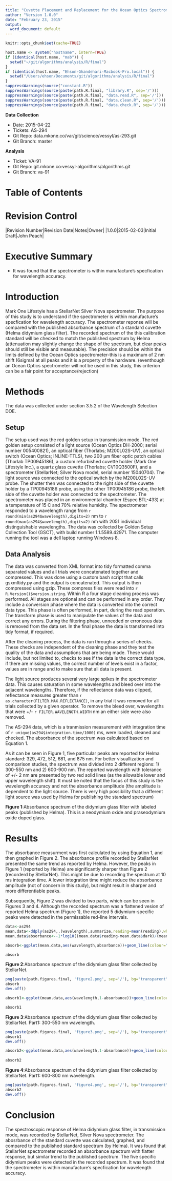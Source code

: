 ```yaml
---
title: "Cuvette Placement and Replacement for the Ocean Optics Spectrometer Using a Custom Cuvette Holder"
author: "Version 1.0.0"
date: "February 23, 2015"
output:
  word_document: default
---
```


```r
knitr::opts_chunk$set(cache=TRUE)
```

```r
host.name <- system("hostname", intern=TRUE)
if (identical(host.name, "mab")) {
  setwd("~/git/algorithms/analysis/R/final")
} 
if (identical(host.name, "Ehson-Ghandehari-Macbook-Pro.local")) {
  setwd("/Users/ehson/Documents/git/algorithms/analysis/R/final")
}
suppressWarnings(source("constant.R"))
suppressWarnings(source(paste(path.R.final, "library.R", sep='/')))
suppressWarnings(source(paste(path.R.final, "data.read.R", sep='/')))
suppressWarnings(source(paste(path.R.final, "data.clean.R", sep='/')))
suppressWarnings(source(paste(path.R.final, "data.check.R", sep='/')))

```

**Data Collection**

* Date: 2015-04-22
* Tickets: AS-294
* Git Repo: data.mkone.co/var/git/science/vessyl/as-293.git 
* Git Branch: master

**Analysis**

* Ticket: VA-91
* Git Repo: git.mkone.co:vessyl-algorithms/algorithms.git
* Git Branch: va-91

# Table of Contents

# Revision Control
|Revision Number|Revision Date|Notes|Owner|
|1.0.0|2015-02-03|Initial Draft|John Peach|

# Executive Summary

* It was found that the spectrometer is within manufacture's specfication for wavelength accuracy.

# Introduction

Mark One Lifestyle has a StellarNet Silver Nova spectrometer. The purpose of this study is to understand if the spectrometer is within manufacture's specfication for wavelength accuracy. The spectrometer reponse will be compared with the published absorbance spectrum of a standard cuvette (Helma didymium glass filter). The recorded spectrum of the this calibration standard will be checked to match the published spectrum by Helma (attenuation may slightly change the shape of the spectrum, but clear peaks should still be visible and measurable). The precision should be within the limits defined by the Ocean Optics spectrometer-this is a maximum of 2 nm shift (6sigma) at all peaks and it is a property of the hardware. (eventhough an Ocean Optics spectrometer will not be used in this study, this criterion can be a fair point for acceptance/rejection)  

# Methods

The data was collected under section 3.5.2 of the Wavelength Selection DOE.  

## Setup

The setup used was the red golden setup in transmission mode. The red golden setup consisted of a light source (Ocean Optics DH-2000; serial number 005400821), an optical fiber (Thorlabs; M200L02S-UV), an optical switch (Ocean Optics; INLINE-TTLS), two 200 μm fiber optic patch cables (Thorlab TP00945186), a custom refurbished cuvette holder (Mark One Lifestyle Inc.), a quartz glass cuvette (Thorlabs; CV10Q3500F), and a spectrometer (StellarNet; Silver Nova model, serial number 15040704). The light source was connected to the optical switch by the M200L02S-UV probe.  The shutter then was connected to the right side of the cuvette holder by a TP00945186 probe, using the other TP00945186 probe, the left side of the cuvette holder was connected to the spectrometer. The spectrometer was placed in an environmental chamber (Espec BTL-433) at a temperature of 15 C and 70% relative humidity. The spectrometer responded to a wavelength range from `r round(min(as294$wavelength),digits=2)` nm to `r round(max(as294$wavelength),digits=2)` nm with 2051 individual distinguishable wavelengths. The data was collected by Golden Setup Collection Tool (GSCT), with build number 1.1.5589.42971.  The computer running the tool was a dell laptop running Windows 8.

## Data Analysis

The data was converted from XML format into tidy formatted comma separated values and all trials were concatenated together and compressed.  This was done using a custom bash script that calls gsxmltidy.py and the output is concatenated.  This output is then compressed using gzip. These compress files were read into `r R.Version()$version.string`.  Within R a four stage cleaning process was performed. All stages are optional and can be performed in any order.  They include a conversion phase where the data is converted into the correct data type.  This phase is often performed, in part, during the read operation.  The transform phase is used to manipulate the values of the data and correct any errors.  During the filtering phase, unneeded or erroneous data is removed from the data set.  In the final phase the data is transformed into tidy format, if required.

After the cleaning process, the data is run through a series of checks.  These checks are independent of the cleaning phase and they test the quality of the data and assumptions that are being made.  These would include, but not limited to, checks to see if the data is the correct data type, if there are missing values, the correct number of levels exist in a factor, values are in range and to make sure that all data is present.

The light source produces several very large spikes in the spectrometer data.  This causes saturation in some wavelengths and bleed over into the adjacent wavelengths.  Therefore, if the reflectance data was clipped, reflectance measures greater than `r as.character(FILTER.MAX.REFLECTANCE)`,  in any trial it was removed for all trials collected by a given operator.  To remove the bleed over, wavelengths that were +/- `r FILTER.WAVELENGTH.WIDTH` nm an either side were also removed.

The AS-294 data, which is a tranmission measurement with integration time of `r unique(as294$integration.time/1000)` ms, were loaded, cleaned and checked. The absorbance of the spectrum was calculated based on Equation 1.  



As it can be seen in Figure 1, five particular peaks are reported for Helma standard: 329, 472, 512, 681, and 875 nm. For better visuallization and comparison studies, the spectrum was divided into 2 different regions: 1) 300-550 nm and 2) 600-900 nm. The reported wavelength with tolerance of +/- 2 nm are presented by two red solid lines (as the allowable lower and upper wavelength shift). It must be noted that the focus of this study is the wavelength accuracy and not the absorbance amplitude (the amplitude is dependent to the light source. There is very high possibility that a different light source was used by Helma for publishing the standard spectrum)




**Figure 1**:Absorbance spectrum of the didymium glass filter with labeled peaks (published by Helma). This is a neodymium oxide and praseodymium oxide doped glass.

# Results

The absorbance measurment was first calculated by using Equation 1, and then graphed in Figure 2. The absorbance profile recorded by StellarNet presented the same trend as reported by Helma. However, the peaks in Figure 1 (reported by Helma) are significantly sharper than Figure 2 (recorderd by StellarNet). This might be due to recording the spectrum at 10 ms integration time.  A lower integration time might reduce the absorbance amplitude (not of concern in this study), but might result in sharper and more differentiable peaks. 

Subsequently, Figure 2 was divided to two parts, which can be seen in Figures 3 and 4. Although the recorded spectrum was a flattened vesion of reported Helma spectrum (Figure 1), the reported 5 didymium-specific peaks were detected in the permissable red-line intervals.  


```r

data<-as294
mean.data<-ddply(as294,.(wavelength),summarize,reading=mean(reading),white=mean(white),dark=mean(dark))
mean.data$absorbance<--1*log10((mean.data$reading-mean.data$dark)/(mean.data$white-mean.data$dark))

absorb<-ggplot(mean.data,aes(wavelength,absorbance))+geom_line(colour="blue",size=1,alpha=0.5)+theme_classic()+scale_x_continuous(breaks=seq(250, 1000,50))+coord_cartesian(xlim = c(250,  1000),ylim=c(0,1.5))+labs(y=expression(Absorbance(lambda)==1-over(bar(Sample)(lambda) - bar(Dark)(lambda),bar(White)(lambda) - bar(Dark)(lambda)), x=expression(Wavelength~-~lambda~(nm))))+ ggtitle("Absorbance over Wavelength")

absorb

```
**Figure 2**:Absorbance spectrum of the didymium glass filter collected by StellarNet.



``` r
png(paste(path.figures.final, 'figure2.png', sep='/'), bg="transparent", width=1000, height=750, units="px")
absorb
dev.off()
```


```r


absorb1<-ggplot(mean.data,aes(wavelength,1-absorbance))+geom_line(colour="blue",size=1,alpha=0.5)+theme_classic()+scale_x_continuous(breaks=seq(300, 550,50))+coord_cartesian(xlim = c(300,  550),ylim=c(0,1.5))+labs(y=expression(Absorbance(lambda)), x=expression(Wavelength~-~lambda~(nm)))+ geom_vline(xintercept=c(327,331,470,474,510,514),colour="red",linetype="longdash")+ggtitle("Absorbance over Wavelength-Part1")                                                                                                                                                                                                        

absorb1
```
**Figure 3**:Absorbance spectrum of the didymium glass filter collected by StellarNet. Part1: 300-550 nm wavelength.

``` r
png(paste(path.figures.final, 'figure3.png', sep='/'), bg="transparent", width=1000, height=750, units="px")
absorb1
dev.off()
```



```r


absorb2<-ggplot(mean.data,aes(wavelength,1-absorbance))+geom_line(colour="blue",size=1,alpha=0.5)+theme_classic()+scale_x_continuous(breaks=seq(600, 900,50))+coord_cartesian(xlim = c(600,  900),ylim=c(0,1.5))+labs(y=expression(Absorbance(lambda)), x=expression(Wavelength~-~lambda~(nm)))+ geom_vline(xintercept=c(679,683,873,877),colour="red",linetype="longdash")+ggtitle("Absorbance over Wavelength-Part2")                                                                                                                                                                                                        
                                                                                                                                                                                      
absorb2
```
**Figure 4**:Absorbance spectrum of the didymium glass filter collected by StellarNet. Part1: 600-800 nm wavelength.

``` r
png(paste(path.figures.final, 'figure4.png', sep='/'), bg="transparent", width=1000, height=750, units="px")
absorb2
dev.off()
```

# Conclusion

The spectroscopic response of Helma didymium glass filter, in transmission mode, was recorded by StellarNet, Silver Nova spectrometer. The abosrbance of the standard cuvette was calculated, graphed, and compared to the published standard spectrum (by Helma).  It was found that StellarNet spectrometer recorded an absorbance spectrum with flatter response, but similar trend to the published spectrum. The five specific didymium peaks were detected in the recorded spectrum. It was found that the spectrometer is within manufacture's specfication for wavelength accuracy. 
  

